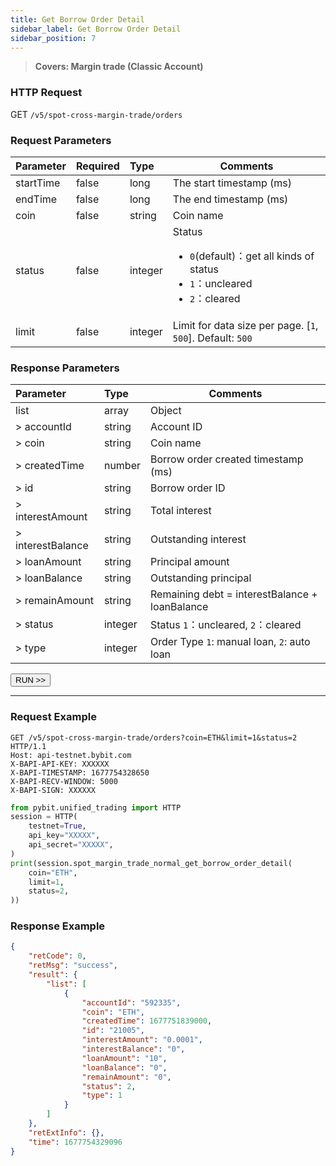 ```yaml
---
title: Get Borrow Order Detail
sidebar_label: Get Borrow Order Detail
sidebar_position: 7
---
```

> **Covers: Margin trade (Classic Account)**

### HTTP Request
GET `/v5/spot-cross-margin-trade/orders`

### Request Parameters
| Parameter | Required | Type | Comments|
|:----- |:-------|:-----|------ |
|startTime|false|long|The start timestamp (ms)|
|endTime|false|long|The end timestamp (ms)|
|coin|false|string|Coin name|
|status|false|integer |Status <ul><li>`0`(default)：get all kinds of status</li><li>`1`：uncleared</li><li>`2`：cleared</li></ul>|
|limit|false|integer |Limit for data size per page. [`1`, `500`]. Default: `500`|

### Response Parameters
| Parameter | Type | Comments|
|:----- |:-----|----- |
|list|array|Object|
|> accountId|string|Account ID|
|> coin|string|Coin name|
|> createdTime|number |Borrow order created timestamp (ms)|
|> id|string |Borrow order ID|
|> interestAmount|string|Total interest|
|> interestBalance|string|Outstanding interest|
|> loanAmount|string|Principal amount|
|> loanBalance|string|Outstanding principal |
|> remainAmount|string|Remaining debt = interestBalance + loanBalance|
|> status|integer|Status `1`：uncleared, `2`：cleared|
|> type|integer|Order Type `1`: manual loan, `2`: auto loan |

<a href="/api-explorer/v5/spot-margin-normal/borrow-order"><Button>RUN >></Button></a>

---

### Request Example

<Tabs groupId="programming-languages">
<TabItem value="http" label="HTTP">

```http
GET /v5/spot-cross-margin-trade/orders?coin=ETH&limit=1&status=2 HTTP/1.1
Host: api-testnet.bybit.com
X-BAPI-API-KEY: XXXXXX
X-BAPI-TIMESTAMP: 1677754328650
X-BAPI-RECV-WINDOW: 5000
X-BAPI-SIGN: XXXXXX
```

</TabItem>
<TabItem value="python" label="Python">

```python
from pybit.unified_trading import HTTP
session = HTTP(
    testnet=True,
    api_key="XXXXX",
    api_secret="XXXXX",
)
print(session.spot_margin_trade_normal_get_borrow_order_detail(
    coin="ETH",
    limit=1,
    status=2,
))
```

</TabItem>
</Tabs>

### Response Example

```json
{
    "retCode": 0,
    "retMsg": "success",
    "result": {
        "list": [
            {
                "accountId": "592335",
                "coin": "ETH",
                "createdTime": 1677751839000,
                "id": "21005",
                "interestAmount": "0.0001",
                "interestBalance": "0",
                "loanAmount": "10",
                "loanBalance": "0",
                "remainAmount": "0",
                "status": 2,
                "type": 1
            }
        ]
    },
    "retExtInfo": {},
    "time": 1677754329096
}
```
